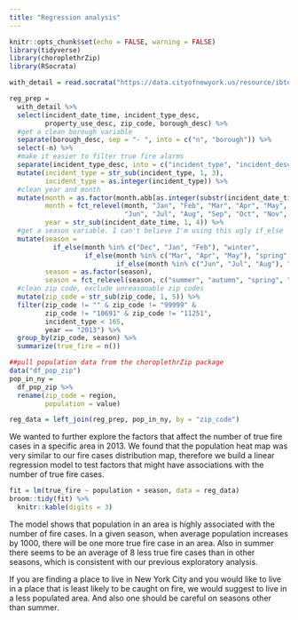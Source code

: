 ```yaml
---
title: "Regression analysis"
---
```


```r
knitr::opts_chunk$set(echo = FALSE, warning = FALSE)
library(tidyverse)
library(choroplethrZip)
library(RSocrata)
```


```r
with_detail = read.socrata("https://data.cityofnewyork.us/resource/ibte-hq4u.csv")
```

```r
reg_prep = 
  with_detail %>% 
  select(incident_date_time, incident_type_desc, 
         property_use_desc, zip_code, borough_desc) %>% 
  #get a clean borough variable
  separate(borough_desc, sep = "- ", into = c("n", "borough")) %>% 
  select(-n) %>% 
  #make it easier to filter true fire alarms
  separate(incident_type_desc, into = c("incident_type", "incident_desc"), sep = "- ") %>%
  mutate(incident_type = str_sub(incident_type, 1, 3),
         incident_type = as.integer(incident_type)) %>% 
  #clean year and month
  mutate(month = as.factor(month.abb[as.integer(substr(incident_date_time, 6, 7))]),
         month = fct_relevel(month, "Jan", "Feb", "Mar", "Apr", "May", 
                             "Jun", "Jul", "Aug", "Sep", "Oct", "Nov", "Dec"), 
         year = str_sub(incident_date_time, 1, 4)) %>% 
  #get a season variable. I can't believe I'm using this ugly if_else
  mutate(season = 
           if_else(month %in% c("Dec", "Jan", "Feb"), "winter", 
                   if_else(month %in% c("Mar", "Apr", "May"), "spring", 
                           if_else(month %in% c("Jun", "Jul", "Aug"), "summer", "autumn"))), 
         season = as.factor(season), 
         season = fct_relevel(season, c("summer", "autumn", "spring", "winter"))) %>% 
  #clean zip code, exclude unreasonable zip codes
  mutate(zip_code = str_sub(zip_code, 1, 5)) %>% 
  filter(zip_code != "" & zip_code != "99999" & 
         zip_code != "10691" & zip_code != "11251", 
         incident_type < 165, 
         year == "2013") %>% 
  group_by(zip_code, season) %>% 
  summarize(true_fire = n())

##pull population data from the choroplethrZip package
data("df_pop_zip")
pop_in_ny = 
  df_pop_zip %>% 
  rename(zip_code = region, 
         population = value)

reg_data = left_join(reg_prep, pop_in_ny, by = "zip_code")
```

We wanted to further explore the factors that affect the number of true fire cases in a specific area in 2013. We found that the population heat map was very similar to our fire cases distribution map, therefore we build a linear regression model to test factors that might have associations with the number of true fire cases. 

```r
fit = lm(true_fire ~ population + season, data = reg_data)
broom::tidy(fit) %>% 
  knitr::kable(digits = 3)
```


The model shows that population in an area is highly associated with the number of fire cases. In a given season, when average population increases by 1000, there will be one more true fire case in an area. Also in summer there seems to be an average of 8 less true fire cases than in other seasons, which is consistent with our previous exploratory analysis.  


If you are finding a place to live in New York City and you would like to live in a place that is least likely to be caught on fire, we would suggest to live in a less populated area. And also one should be careful on seasons other than summer.   